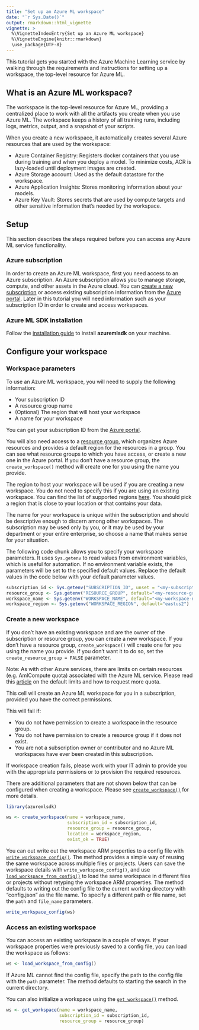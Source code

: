 ```yaml
---
title: "Set up an Azure ML workspace"
date: "`r Sys.Date()`"
output: rmarkdown::html_vignette
vignette: >
  %\VignetteIndexEntry{Set up an Azure ML workspace}
  %\VignetteEngine{knitr::rmarkdown}
  \use_package{UTF-8}
---
```


This tutorial gets you started with the Azure Machine Learning service by walking through the requirements and instructions for setting up a workspace, the top-level resource for Azure ML.

## What is an Azure ML workspace?
The workspace is the top-level resource for Azure ML, providing a centralized place to work with all the artifacts you create when you use Azure ML. The workspace keeps a history of all training runs, including logs, metrics, output, and a snapshot of your scripts.

When you create a new workspace, it automatically creates several Azure resources that are used by the workspace:

* Azure Container Registry: Registers docker containers that you use during training and when you deploy a model. To minimize costs, ACR is lazy-loaded until deployment images are created.
* Azure Storage account: Used as the default datastore for the workspace.
* Azure Application Insights: Stores monitoring information about your models.
* Azure Key Vault: Stores secrets that are used by compute targets and other sensitive information that's needed by the workspace.

## Setup
This section describes the steps required before you can access any Azure ML service functionality.

### Azure subscription
In order to create an Azure ML workspace, first you need access to an Azure subscription. An Azure subscription allows you to manage storage, compute, and other assets in the Azure cloud. You can [create a new subscription](https://azure.microsoft.com/en-us/free/) or access existing subscription information from the [Azure portal](https://portal.azure.com/). Later in this tutorial you will need information such as your subscription ID in order to create and access workspaces.

### Azure ML SDK installation
Follow the [installation guide](https://azure.github.io/azureml-sdk-for-r/articles/installation.html) to install **azuremlsdk** on your machine.

## Configure your workspace
### Workspace parameters
To use an Azure ML workspace, you will need to supply the following information:

* Your subscription ID
* A resource group name
* (Optional) The region that will host your workspace
* A name for your workspace

You can get your subscription ID from the [Azure portal](https://portal.azure.com/).

You will also need access to a [resource group](https://docs.microsoft.com/en-us/azure/azure-resource-manager/resource-group-overview#resource-groups), which organizes Azure resources and provides a default region for the resources in a group. You can see what resource groups to which you have access, or create a new one in the Azure portal. If you don't have a resource group, the `create_workspace()` method will create one for you using the name you provide.

The region to host your workspace will be used if you are creating a new workspace. You do not need to specify this if you are using an existing workspace. You can find the list of supported regions [here](https://azure.microsoft.com/en-us/global-infrastructure/services/?products=machine-learning-service). You should pick a region that is close to your location or that contains your data.

The name for your workspace is unique within the subscription and should be descriptive enough to discern among other workspaces. The subscription may be used only by you, or it may be used by your department or your entire enterprise, so choose a name that makes sense for your situation.

The following code chunk allows you to specify your workspace parameters. It uses `Sys.getenv` to read values from environment variables, which is useful for automation. If no environment variable exists, the parameters will be set to the specified default values. Replace the default values in the code below with your default parameter values.

``` r
subscription_id <- Sys.getenv("SUBSCRIPTION_ID", unset = "<my-subscription-id>")
resource_group <- Sys.getenv("RESOURCE_GROUP", default="<my-resource-group>")
workspace_name <- Sys.getenv("WORKSPACE_NAME", default="<my-workspace-name>")
workspace_region <- Sys.getenv("WORKSPACE_REGION", default="eastus2")
``` 

### Create a new workspace
If you don't have an existing workspace and are the owner of the subscription or resource group, you can create a new workspace. If you don't have a resource group, `create_workspace()` will create one for you using the name you provide. If you don't want it to do so, set the `create_resource_group = FALSE` parameter.

Note: As with other Azure services, there are limits on certain resources (e.g. AmlCompute quota) associated with the Azure ML service. Please read this [article](https://docs.microsoft.com/en-us/azure/machine-learning/service/how-to-manage-quotas) on the default limits and how to request more quota.

This cell will create an Azure ML workspace for you in a subscription, provided you have the correct permissions.

This will fail if:

* You do not have permission to create a workspace in the resource group.
* You do not have permission to create a resource group if it does not exist.
* You are not a subscription owner or contributor and no Azure ML workspaces have ever been created in this subscription.

If workspace creation fails, please work with your IT admin to provide you with the appropriate permissions or to provision the required resources.

There are additional parameters that are not shown below that can be configured when creating a workspace. Please see [`create_workspace()`](https://azure.github.io/azureml-sdk-for-r/reference/create_workspace.html) for more details.

``` r
library(azuremlsdk)

ws <- create_workspace(name = workspace_name,
                       subscription_id = subscription_id,
                       resource_group = resource_group,
                       location = workspace_region,
                       exist_ok = TRUE)
```

You can out write out the workspace ARM properties to a config file with [`write_workspace_config()`](https://azure.github.io/azureml-sdk-for-r/reference/write_workspace_config.html). The method provides a simple way of reusing the same workspace across multiple files or projects. Users can save the workspace details with `write_workspace_config()`, and use [`load_workspace_from_config()`](https://azure.github.io/azureml-sdk-for-r/reference/load_workspace_from_config.html) to load the same workspace in different files or projects without retyping the workspace ARM properties. The method defaults to writing out the config file to the current working directory with "config.json" as the file name. To specify a different path or file name, set the `path` and `file_name` parameters.

``` r
write_workspace_config(ws)
```

### Access an existing workspace
You can access an existing workspace in a couple of ways. If your workspace properties were previously saved to a config file, you can load the workspace as follows:

``` r
ws <- load_workspace_from_config()
```

If Azure ML cannot find the config file, specify the path to the config file with the `path` parameter. The method defaults to starting the search in the current directory.

You can also initialize a workspace using the [`get_workspace()`](https://azure.github.io/azureml-sdk-for-r/reference/get_workspace.html) method.

``` r
ws <- get_workspace(name = workspace_name,
                    subscription_id = subscription_id,
                    resource_group = resource_group)
```
